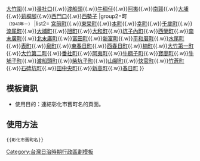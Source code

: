 {{Navbox
|name=彰化市舊町名
|title=[[台灣日治時期|日治時期]][[彰化市 (州轄市)|彰化市]]（1933年－1945年）
|group1=大字
|list1=[[彰化街|彰化]]<small>（1941年拆町）</small>{{.w}}[[大竹 (彰化縣)|大竹圍]]{{.w}}[[番社口]]{{.w}}[[渡船頭]]{{.w}}[[牛稠子 (彰化縣彰化市)|牛稠仔]]{{.w}}[[阿夷]]{{.w}}[[南郭 (大字)|南郭]]{{.w}}[[大埔 (彰化縣)|大埔]]{{.w}}[[莿桐腳 (彰化縣)|莿桐腳]]{{.w}}[[西門口 (臺灣)|西門口]]{{.w}}[[西勢子]]
|group2=町<br><small>（1941年－）</small>
|list2= [[宮前町 (彰化市)|宮前町]]{{.w}}[[東榮町 (彰化市)|東榮町]]{{.w}}[[本町 (彰化市)|本町]]{{.w}}[[幸町 (彰化市)|幸町]]{{.w}}[[千歲町 (彰化市)|千歲町]]{{.w}}[[湳尾町]]{{.w}}[[大埔町]]{{.w}}[[旭町 (彰化市)|旭町]]{{.w}}[[大和町 (彰化市)|大和町]]{{.w}}[[坑子內町]]{{.w}}[[西榮町]]{{.w}}[[南末廣町]]{{.w}}[[北末廣町]]{{.w}}[[富田町 (彰化市)|富田町]]{{.w}}[[新富町 (彰化市)|新富町]]{{.w}}[[平和厝町]]{{.w}}[[水尾町]]{{.w}}[[表町 (彰化市)|表町]]{{.w}}[[泉町 (彰化市)|泉町]]{{.w}}[[東春日町]]{{.w}}[[西春日町]]{{.w}}[[楠町]]{{.w}}[[大竹第一町]]{{.w}}[[大竹第二町]]{{.w}}[[番社町]]{{.w}}[[阿夷町]]{{.w}}[[牛稠子町]]{{.w}}[[寶廍町]]{{.w}}[[牛埔子町]]{{.w}}[[渡船頭町]]{{.w}}[[柴坑子町]]{{.w}}[[山腳町]]{{.w}}[[快官町]]{{.w}}[[竹蒼町]]{{.w}}[[石碑坑町]]{{.w}}[[田中央町]]{{.w}}[[新高町 (彰化市)|新高町]]{{.w}}[[春日町 (彰化市)|春日町]]
}}<noinclude>

== 模板資訊 ==
* 使用目的：連結彰化市舊町名的頁面。

== 使用方法 ==
<pre>
{{彰化市舊町名}}
</pre>
</noinclude>
<noinclude>
[[Category:台灣日治時期行政區劃模板]]
</noinclude>